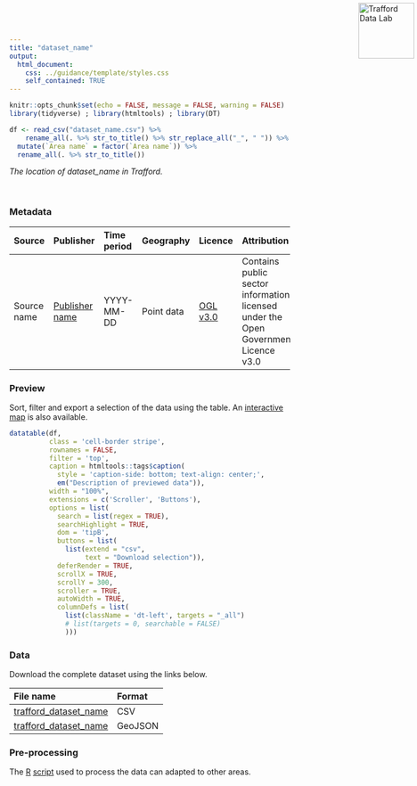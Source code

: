 ```yaml
---
title: "dataset_name"
output:
  html_document:
    css: ../guidance/template/styles.css
    self_contained: TRUE
---
```


<a href="https://www.trafforddatalab.io/data"><img src="https://www.trafforddatalab.io/assets/logo/trafforddatalab_logo.svg" alt="Trafford Data Lab" width="100" border="0" style="position:absolute; top:0; right:0; padding:5px;"/></a>

```r
knitr::opts_chunk$set(echo = FALSE, message = FALSE, warning = FALSE)
library(tidyverse) ; library(htmltools) ; library(DT) 

df <- read_csv("dataset_name.csv") %>% 
    rename_all(. %>% str_to_title() %>% str_replace_all("_", " ")) %>% 
  mutate(`Area name` = factor(`Area name`)) %>% 
  rename_all(. %>% str_to_title())
```

*The location of dataset_name in Trafford.*

<br />

### Metadata

|Source |Publisher |Time period |Geography |Licence |Attribution |Last updated |
|:---|:---|:---|:---|:---|:---|:---|
| Source name |<a href="#" target="_blank">Publisher name</a> |YYYY-MM-DD |Point data |<a href="http://www.nationalarchives.gov.uk/doc/open-government-licence/version/3/" target="_blank">OGL v3.0</a> |Contains public sector information licensed under the Open Government Licence v3.0 |MM YYYY |

### Preview
Sort, filter and export a selection of the data using the table. An <a href="https://www.trafforddatalab.io/explore/#dataset=#" target="_blank">interactive map</a> is also available.

```r
datatable(df, 
          class = 'cell-border stripe',
          rownames = FALSE, 
          filter = 'top',
          caption = htmltools::tags$caption(
            style = 'caption-side: bottom; text-align: center;',
            em("Description of previewed data")),
          width = "100%",
          extensions = c('Scroller', 'Buttons'),
          options = list(
            search = list(regex = TRUE),
            searchHighlight = TRUE,
            dom = 'tipB',
            buttons = list(
              list(extend = "csv", 
                   text = "Download selection")),
            deferRender = TRUE,
            scrollX = TRUE,
            scrollY = 300,
            scroller = TRUE,
            autoWidth = TRUE,
            columnDefs = list(
              list(className = 'dt-left', targets = "_all")
              # list(targets = 0, searchable = FALSE)
              )))
```

### Data
Download the complete dataset using the links below.

|File name |Format |
|:---|:---|
|[trafford_dataset_name](trafford_dataset_name.csv) |CSV |
|[trafford_dataset_name](trafford_dataset_name.geojson) |GeoJSON |

### Pre-processing
The <a href="https://cran.r-project.org" target="_blank">R</a> [script](pre-processing.R) used to process the data can adapted to other areas.

<br />